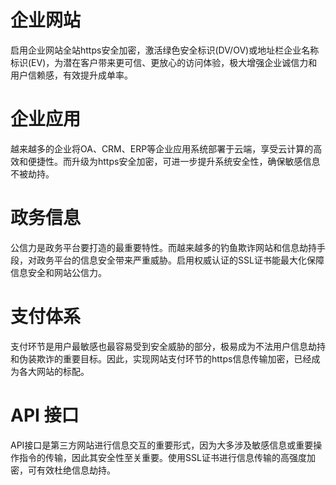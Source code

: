 # 企业网站
启用企业网站全站https安全加密，激活绿色安全标识(DV/OV)或地址栏企业名称标识(EV)，为潜在客户带来更可信、更放心的访问体验，极大增强企业诚信力和用户信赖感，有效提升成单率。

# 企业应用
越来越多的企业将OA、CRM、ERP等企业应用系统部署于云端，享受云计算的高效和便捷性。而升级为https安全加密，可进一步提升系统安全性，确保敏感信息不被劫持。

# 政务信息
公信力是政务平台要打造的最重要特性。而越来越多的钓鱼欺诈网站和信息劫持手段，对政务平台的信息安全带来严重威胁。启用权威认证的SSL证书能最大化保障信息安全和网站公信力。

# 支付体系
支付环节是用户最敏感也最容易受到安全威胁的部分，极易成为不法用户信息劫持和伪装欺诈的重要目标。因此，实现网站支付环节的https信息传输加密，已经成为各大网站的标配。

# API 接口
API接口是第三方网站进行信息交互的重要形式，因为大多涉及敏感信息或重要操作指令的传输，因此其安全性至关重要。使用SSL证书进行信息传输的高强度加密，可有效杜绝信息劫持。